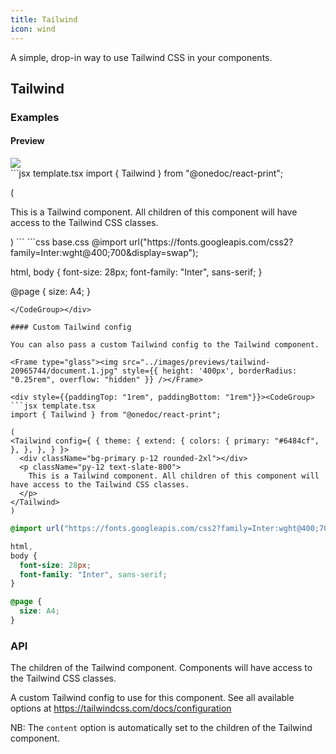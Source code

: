 ```yaml
---
title: Tailwind
icon: wind
---
```


A simple, drop-in way to use Tailwind CSS in your components.

## Tailwind

### Examples

#### Preview

<Frame type="glass"><img src="../images/previews/tailwind-0032aa0c/document.1.jpg" style={{ height: '400px', borderRadius: "0.25rem", overflow: "hidden" }} /></Frame>

<div style={{paddingTop: "1rem", paddingBottom: "1rem"}}><CodeGroup>
```jsx template.tsx
import { Tailwind } from "@onedoc/react-print";

(
<Tailwind>
  <div className="bg-gradient-to-tr from-blue-500 to-blue-700 rounded-2xl p-12"></div>
  <p className="py-12 text-slate-800">
    This is a Tailwind component. All children of this component will have access to the Tailwind CSS classes.
  </p>
</Tailwind>
)
```
```css base.css
@import url("https://fonts.googleapis.com/css2?family=Inter:wght@400;700&display=swap");

html,
body {
  font-size: 28px;
  font-family: "Inter", sans-serif;
}

@page {
  size: A4;
}

```
</CodeGroup></div>

#### Custom Tailwind config

You can also pass a custom Tailwind config to the Tailwind component.

<Frame type="glass"><img src="../images/previews/tailwind-20965744/document.1.jpg" style={{ height: '400px', borderRadius: "0.25rem", overflow: "hidden" }} /></Frame>

<div style={{paddingTop: "1rem", paddingBottom: "1rem"}}><CodeGroup>
```jsx template.tsx
import { Tailwind } from "@onedoc/react-print";

(
<Tailwind config={ { theme: { extend: { colors: { primary: "#6484cf", }, }, }, } }>
  <div className="bg-primary p-12 rounded-2xl"></div>
  <p className="py-12 text-slate-800">
    This is a Tailwind component. All children of this component will have access to the Tailwind CSS classes.
  </p>
</Tailwind>
)
```
```css base.css
@import url("https://fonts.googleapis.com/css2?family=Inter:wght@400;700&display=swap");

html,
body {
  font-size: 28px;
  font-family: "Inter", sans-serif;
}

@page {
  size: A4;
}

```
</CodeGroup></div>

### API

<ResponseField name="Props">
<Expandable defaultOpen={true} title="Show available props">
<ResponseField name="children" type="React.ReactNode" required={true}>

The children of the Tailwind component. Components will have access to the Tailwind CSS classes.

</ResponseField>
<ResponseField name="config" type="Omit<Config, 'content'>" required={false}>

A custom Tailwind config to use for this component.
See all available options at https://tailwindcss.com/docs/configuration

NB: The `content` option is automatically set to the children of the Tailwind component.

</ResponseField>
</Expandable></ResponseField>
